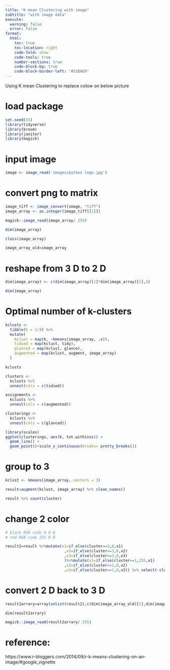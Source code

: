 ```yaml
---
title: "K mean Clustering with image"
subtitle: "with image data"
execute:
  warning: false
  error: false
format:
  html:
    toc: true
    toc-location: right
    code-fold: show
    code-tools: true
    number-sections: true
    code-block-bg: true
    code-block-border-left: "#31BAE9"
---
```


Using K mean Clustering to replace colow on below picture


# load package

```r
set.seed(55)
library(tidyverse)
library(broom)
library(janitor)
library(magick)
```

# input image
```r
image <- image_read('images/python logo.jpg')
```


# convert png to matrix
```r
image_tiff <- image_convert(image, "tiff")
image_array <- as.integer(image_tiff[[1]])                
```


```r
magick::image_read(image_array/ 255)
```

```r
dim(image_array)
```

```r
class(image_array)
```


```r
image_array_old=image_array
```

# reshape from 3 D to 2 D
```r
dim(image_array) <- c(dim(image_array)[1]*dim(image_array)[2],3)
```

```r
dim(image_array)
```

# Optimal number of k-clusters


```r
kclusts <- 
  tibble(k = 1:9) %>%
  mutate(
    kclust = map(k, ~kmeans(image_array, .x)),
    tidied = map(kclust, tidy),
    glanced = map(kclust, glance),
    augmented = map(kclust, augment, image_array)
  )

kclusts
```


```r
clusters <- 
  kclusts %>%
  unnest(cols = c(tidied))

assignments <- 
  kclusts %>% 
  unnest(cols = c(augmented))

clusterings <- 
  kclusts %>%
  unnest(cols = c(glanced))
```



```r
library(scales)
ggplot(clusterings, aes(k, tot.withinss)) +
  geom_line() +
  geom_point()+scale_x_continuous(breaks= pretty_breaks())
```



# group to 3 

```r
kclust <- kmeans(image_array, centers = 3)
```

```r
result=augment(kclust, image_array) %>% clean_names()
```



```r
result %>% count(cluster)
```

# change  2 color
```r
# black RGB code 0 0 0
# red RGB code 255 0 0

result2=result %>%mutate(x1=if_else(cluster==3,0,x1) 
                          ,x2=if_else(cluster==3,0,x2) 
                          ,x3=if_else(cluster==3,0,x3) 
                          )%>%mutate(x1=if_else(cluster==1,255,x1) 
                          ,x2=if_else(cluster==1,0,x2) 
                          ,x3=if_else(cluster==1,0,x3)) %>% select(-cluster)
```

# convert 2 D back to 3 D
```r
result2arrary=array(unlist(result2),c(dim(image_array_old)[1],dim(image_array_old)[2],3))
```


```r
dim(result2arrary)
```


```r
magick::image_read(result2arrary/ 255)
```


# reference:

https://www.r-bloggers.com/2014/09/r-k-means-clustering-on-an-image/#google_vignette